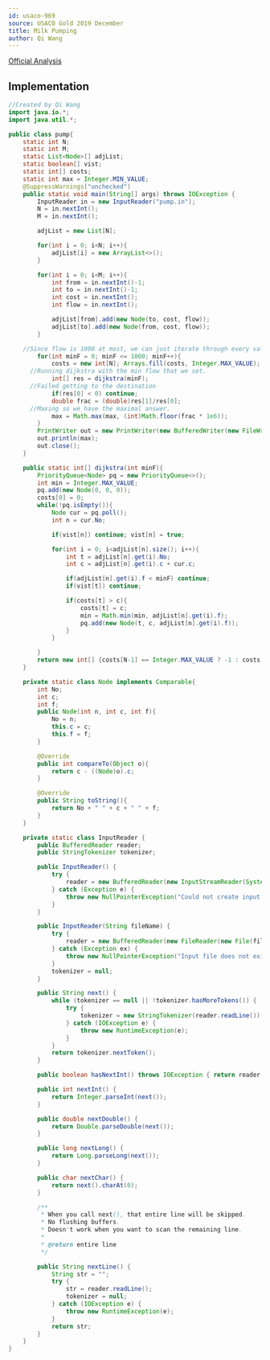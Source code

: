 ```yaml
---
id: usaco-969
source: USACO Gold 2019 December
title: Milk Pumping
author: Qi Wang
---
```


[Official Analysis](http://www.usaco.org/current/data/sol_pump_gold_dec19.html)

<LanguageSection>
<JavaSection>

## Implementation

```java
//Created by Qi Wang
import java.io.*;
import java.util.*;

public class pump{
	static int N;
	static int M;
	static List<Node>[] adjList;
	static boolean[] vist;
	static int[] costs;
	static int max = Integer.MIN_VALUE;
	@SuppressWarnings("unchecked")
	public static void main(String[] args) throws IOException {
		InputReader in = new InputReader("pump.in");
		N = in.nextInt();
		M = in.nextInt();

		adjList = new List[N];

		for(int i = 0; i<N; i++){
			adjList[i] = new ArrayList<>();
		}

		for(int i = 0; i<M; i++){
			int from = in.nextInt()-1;
			int to = in.nextInt()-1;
			int cost = in.nextInt();
			int flow = in.nextInt();

			adjList[from].add(new Node(to, cost, flow));
			adjList[to].add(new Node(from, cost, flow));
		}

    //Since flow is 1000 at most, we can just iterate through every value. Or you can just test the flow values present in testcase.
		for(int minF = 0; minF <= 1000; minF++){
			costs = new int[N]; Arrays.fill(costs, Integer.MAX_VALUE); vist = new boolean[N];
      //Running dijkstra with the min flow that we set.
			int[] res = dijkstra(minF);
      //Failed getting to the destination
			if(res[0] < 0) continue;
			double frac = (double)res[1]/res[0];
      //Maxing so we have the maximal answer.
			max = Math.max(max, (int)Math.floor(frac * 1e6));
		}
		PrintWriter out = new PrintWriter(new BufferedWriter(new FileWriter("pump.out")));
		out.println(max);
		out.close();
	}

	public static int[] dijkstra(int minF){
		PriorityQueue<Node> pq = new PriorityQueue<>();
		int min = Integer.MAX_VALUE;
		pq.add(new Node(0, 0, 0));
		costs[0] = 0;
		while(!pq.isEmpty()){
			Node cur = pq.poll();
			int n = cur.No;

			if(vist[n]) continue; vist[n] = true;

			for(int i = 0; i<adjList[n].size(); i++){
				int t = adjList[n].get(i).No;
				int c = adjList[n].get(i).c + cur.c;

				if(adjList[n].get(i).f < minF) continue;
				if(vist[t]) continue;

				if(costs[t] > c){
					costs[t] = c;
					min = Math.min(min, adjList[n].get(i).f);
					pq.add(new Node(t, c, adjList[n].get(i).f));
				}
			}

		}
		return new int[] {costs[N-1] == Integer.MAX_VALUE ? -1 : costs[N-1], min};
	}

	private static class Node implements Comparable{
		int No;
		int c;
		int f;
		public Node(int n, int c, int f){
			No = n;
			this.c = c;
			this.f = f;
		}

		@Override
		public int compareTo(Object o){
			return c - ((Node)o).c;
		}

		@Override
		public String toString(){
			return No + " " + c + " " + f;
		}
	}

	private static class InputReader {
	    public BufferedReader reader;
	    public StringTokenizer tokenizer;

	    public InputReader() {
	        try {
	            reader = new BufferedReader(new InputStreamReader(System.in), 32768);
	        } catch (Exception e) {
	            throw new NullPointerException("Could not create input stream");
	        }
	    }

	    public InputReader(String fileName) {
	        try {
	            reader = new BufferedReader(new FileReader(new File(fileName)), 32768);
	        } catch (Exception ex) {
	            throw new NullPointerException("Input file does not exist! Put it in the project folder.");
	        }
	        tokenizer = null;
	    }

	    public String next() {
	        while (tokenizer == null || !tokenizer.hasMoreTokens()) {
	            try {
	                tokenizer = new StringTokenizer(reader.readLine());
	            } catch (IOException e) {
	                throw new RuntimeException(e);
	            }
	        }
	        return tokenizer.nextToken();
	    }

	    public boolean hasNextInt() throws IOException { return reader.ready(); }

	    public int nextInt() {
	        return Integer.parseInt(next());
	    }

	    public double nextDouble() {
	        return Double.parseDouble(next());
	    }

	    public long nextLong() {
	        return Long.parseLong(next());
	    }

	    public char nextChar() {
	        return next().charAt(0);
	    }

	    /**
	     * When you call next(), that entire line will be skipped.
	     * No flushing buffers.
	     * Doesn't work when you want to scan the remaining line.
	     *
	     * @return entire line
	     */

	    public String nextLine() {
	        String str = "";
	        try {
	            str = reader.readLine();
	            tokenizer = null;
	        } catch (IOException e) {
	            throw new RuntimeException(e);
	        }
	        return str;
	    }
	}
}
```

</JavaSection>
</LanguageSection>


